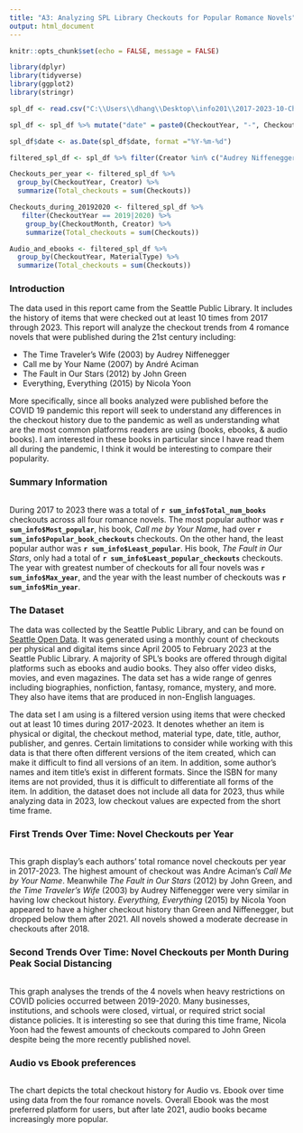 ```yaml
---
title: "A3: Analyzing SPL Library Checkouts for Popular Romance Novels"
output: html_document
---
```

```r
knitr::opts_chunk$set(echo = FALSE, message = FALSE)

library(dplyr)
library(tidyverse)
library(ggplot2)
library(stringr)

spl_df <- read.csv("C:\\Users\\dhang\\Desktop\\info201\\2017-2023-10-Checkouts-SPL-Data.csv", stringsAsFactors = FALSE)

spl_df <- spl_df %>% mutate("date" = paste0(CheckoutYear, "-", CheckoutMonth, "-01"))

spl_df$date <- as.Date(spl_df$date, format ="%Y-%m-%d")

filtered_spl_df <- spl_df %>% filter(Creator %in% c("Audrey Niffenegger","André Aciman","John Green","Nicola Yoon")) %>% filter(str_detect(Title, "Your Name|Everything|Our Stars|The Time Traveler's Wife"))

Checkouts_per_year <- filtered_spl_df %>% 
  group_by(CheckoutYear, Creator) %>%
  summarize(Total_checkouts = sum(Checkouts)) 

Checkouts_during_20192020 <- filtered_spl_df %>% 
   filter(CheckoutYear == 2019|2020) %>%
    group_by(CheckoutMonth, Creator) %>%
    summarize(Total_checkouts = sum(Checkouts))

Audio_and_ebooks <- filtered_spl_df %>% 
  group_by(CheckoutYear, MaterialType) %>%
  summarize(Total_checkouts = sum(Checkouts))

```
### Introduction

The data used in this report came from the Seattle Public Library. It includes the history of items that were checked out at least 10 times from 2017 through 2023. This report will analyze the checkout trends from 4 romance novels that were published during the 21st century including:

* The Time Traveler’s Wife (2003) by Audrey Niffenegger
* Call me by Your Name (2007) by André Aciman
* The Fault in Our Stars (2012) by John Green
* Everything, Everything (2015) by Nicola Yoon

More specifically, since all books analyzed were published before the COVID 19 pandemic this report will seek to understand any differences in the checkout history due to the pandemic as well as understanding what are the most common platforms readers are using (books, ebooks, & audio books). I am interested in these books in particular since I have read them all during the pandemic, I think it would be interesting to compare their popularity.


### Summary Information

```r
```

During 2017 to 2023 there was a total of **`r sum_info$Total_num_books`** checkouts across all four romance novels. The most popular author was **`r sum_info$Most_popular`**, his book, *Call me by Your Name*, had over **`r sum_info$Popular_book_checkouts`** checkouts. On the other hand, the least popular author was **`r sum_info$Least_popular `**. His book, *The Fault in Our Stars*, only had a total of **`r sum_info$Least_popular_checkouts`** checkouts. The year with greatest number of checkouts for all four novels was **`r sum_info$Max_year`**, and the year with the least number of checkouts was  **`r sum_info$Min_year`**.

### The Dataset

The data was collected by the Seattle Public Library, and can be found on [Seattle Open Data](https://data.seattle.gov/Community/Checkouts-by-Title/tmmm-ytt6). It was generated using a monthly count of checkouts per physical and digital items since April 2005 to February 2023 at the Seattle Public Library. A majority of SPL's books are  offered through digital platforms such as ebooks and audio books. They also offer video disks, movies, and even magazines. The data set has a wide range of genres including biographies, nonfiction, fantasy, romance, mystery, and more. They also have items that are produced in non-English languages.

The data set I am using is a filtered version using items that were checked out at least 10 times during 2017-2023. It denotes whether an item is physical or digital, the checkout method, material type, date, title, author, publisher, and genres. Certain limitations to consider while working with this data is that there often different versions of the item created, which can make it difficult to find all versions of an item. In addition, some author's names and item title's exist in different formats. Since the ISBN for many items are not provided, thus it is difficult to differentiate all forms of the item. In addition, the dataset does not include all data for 2023, thus while analyzing data in 2023, low checkout values are expected from the short time frame.


### First Trends Over Time: Novel Checkouts per Year

```r
```

This graph display's each authors' total romance novel checkouts per year in 2017-2023. The highest amount of checkout was Andre Aciman's *Call Me by Your Name*. Meanwhile *The Fault in Our Stars* (2012) by John Green, and *the Time Traveler’s Wife* (2003) by Audrey Niffenegger were very similar in having low checkout history. *Everything, Everything* (2015) by Nicola Yoon appeared to have a higher checkout history than Green and Niffenegger, but dropped below them after 2021. All novels showed a moderate decrease in checkouts after 2018.

### Second Trends Over Time: Novel Checkouts per Month During Peak Social Distancing

```r
```

This graph analyses the trends of the 4 novels when heavy restrictions on COVID policies occurred between 2019-2020. Many businesses, institutions, and schools were closed, virtual, or required strict social distance policies. It is interesting so see that during this time frame, Nicola Yoon had the fewest amounts of checkouts compared to John Green despite being the more recently published novel.

### Audio vs Ebook preferences

```r
```

The chart depicts the total checkout history for Audio vs. Ebook over time using data from the four romance novels. Overall Ebook was the most preferred platform for users, but after late 2021, audio books became increasingly more popular.
